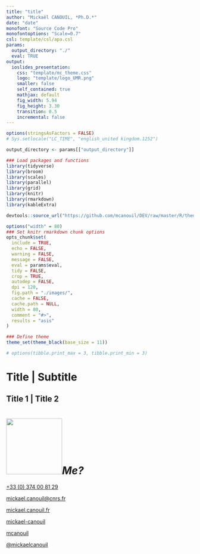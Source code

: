 ```yaml
---
title: "title"
author: "Mickaël CANOUIL, *Ph.D.*"
date: "date"
monofont: "Source Code Pro"
monofontoptions: "Scale=0.7"
csl: template/csl/apa.csl
params:
  output_directory: "./"
  eval: TRUE
output:
  ioslides_presentation:
    css: "template/mc_theme.css"
    logo: "template/logo_UMR.png"
    smaller: false
    self_contained: true
    mathjax: default
    fig_width: 5.94
    fig_height: 3.30
    transition: 0.5
    incremental: false
---
```



```r
options(stringsAsFactors = FALSE)
# Sys.setlocale("LC_TIME", "english_united kingdom.1252")

output_directory <- params[["output_directory"]]

### Load packages and functions
library(tidyverse)
library(broom)
library(scales)
library(parallel)
library(grid)
library(knitr)
library(rmarkdown)
library(kableExtra)

devtools::source_url("https://github.com/mcanouil/DEV/raw/master/R/theme_black.R")

options("width" = 80)
### Set knitr rmarkdown chunk options
opts_chunk$set(
  include = TRUE,
  echo = FALSE,
  warning = FALSE,
  message = FALSE,
  eval = params$eval,
  tidy = FALSE,
  crop = TRUE,
  autodep = FALSE,
  dpi = 120,
  fig.path = "./images/",
  cache = FALSE,
  cache.path = NULL,
  width = 80,
  comment = "#>",
  results = "asis"
)

### Define theme
theme_set(theme_black(base_size = 11))

# options(tibble.print_max = 3, tibble.print_min = 3)
```

# Title | Subtitle {.flexbox .vcenter}


## Title 1 | Title 2



# <img src="https://avatars1.githubusercontent.com/u/8896044?s=460&v=4" height = "150px" id = "picture"></img>__*Me?*__ {.flexbox .vcenter}

<div class="auto-fadein">
<script src="https://cdnjs.cloudflare.com/ajax/libs/uikit/3.0.0-rc.10/js/uikit.min.js"></script>
<script src="https://cdnjs.cloudflare.com/ajax/libs/uikit/3.0.0-rc.10/js/uikit-icons.min.js"></script>
<div class="columns-2">

<span class="uk-icon-button" uk-icon="icon: receiver; ratio: 1"></span>
    <a id="social-media" href="" target="_blank">+33 (0) 374 00 81 29</a> 
    
<span class="uk-icon-button" uk-icon="icon: mail; ratio: 1"></span>
    <a id="social-media" href="mailto:mickael.canouil@cnrs.fr" target="_blank">mickael.canouil@cnrs.fr</a> 

<span class="uk-icon-button" uk-icon="icon: home; ratio: 1"></span>
    <a id="social-media" href="http://mickael.canouil.fr" target="_blank">mickael.canouil.fr</a> 

<span class="uk-icon-button" uk-icon="icon: linkedin; ratio: 1"></span>
    <a id="social-media" href="https://www.linkedin.com/in/mickael-canouil" target="_blank">mickael-canouil</a> 

<span class="uk-icon-button" uk-icon="icon: github; ratio: 1"></span>
    <a id="social-media" href="https://github.com/mcanouil" target="_blank">mcanouil</a> 

<span class="uk-icon-button" uk-icon="icon: twitter; ratio: 1"></span>
    <a id="social-media" href="https://twitter.com/mickaelcanouil" target="_blank">@mickaelcanouil</a> 

</div>
</div>
